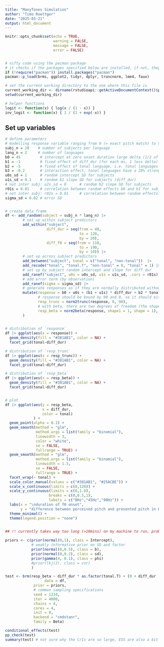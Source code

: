 ```yaml
---
title: "ManyTones Simulation"
author: "Timo Roettger"
date: "2025-03-21"
output: html_document
---
```


```r
knitr::opts_chunk$set(echo = TRUE, 
                      warning = FALSE, 
                      message = FALSE, 
                      error = FALSE)


# nifty code using the pacman package
# it checks if the packages specified below are installed, if not, they will be installed, if yes, they will be loaded
if (!require("pacman")) install.packages("pacman")
pacman::p_load(brms, ggplot2, tidyr, dplyr, truncnorm, lme4, faux)

# set the current working directory to the one where this file is
current_working_dir <- dirname(rstudioapi::getActiveDocumentContext()$path)
setwd(current_working_dir)

# helper functions
logit <- function(x) { log(x / (1 - x)) }
inv_logit <- function(x) { 1 / (1 + exp(-x)) }

```

## Set up variables

```r

# define parameters
# modelling response variable ranging from 0 (= exact pitch match) to 90 (= maximally off), so collapsing negative and positive diviation for now
subj_n = 20    # number of subjects per language
lang_n = 2     # number of languages
b0 = 45         # intercept at zero onset duration large delta (1/2 of 90 Hz which is the max deviation)
b1 = -1         # fixed effect of diff_dur (for each ms, 1 less delta)
b2 = -5         # fixed effect of tonal language, i.e. tonal languages are overall more accurate
b3 = -0.2       # interaction effect, tonal languages have a 20% stronger diff_dur (b1) effect
u0s_sd = 1      # random intercept SD for subjects
u1s_sd = 0.1    # random b1 slope SD for subjects (diff_dur)
# not inter subj: u2s_sd = 0      # random b2 slope SD for subjects
r01s = 0.01     # correlation between random effects b0 and b1 for subjects
# not inter subj: r02s = 0.01     # correlation between random effects b0 and b2 for subjects 
sigma_sd = 0.02 # error SD


# create data frame
df <- add_random(subject = subj_n * lang_n) |> 
        # set up within subject predictors
        add_within("subject", 
                   diff_dur = seq(from = 40,
                                  to = 120,
                                  by = 20),
                   diff_f0 = seq(from = 110,
                                  to = 190,
                                  by = 10)) |> 
        # set up across subject predictors
        add_between("subject", tonal = c("tonal", "non-tonal"))  |>
        add_recode("tonal", "tonal.T", "non-tonal" = 0, "tonal" = 1) |> 
        # set up by_subject random intercept and slope for diff_dur
        add_ranef("subject", u0s = u0s_sd, u1s = u1s_sd, .cors = r01s) |> 
        # add error term (by observation)
        add_ranef(sigma = sigma_sd) |> 
        # generate responses as if they are normally distributed without bounds (maybe the equivalent to the underlying latent variable)
        mutate(response = b0 + u0s + (b1 + u1s) * diff_dur + b2 * tonal.T + b3 * diff_dur * tonal.T + sigma,
               # response should be bound by 90 and 0, so it should either truncate or transform to beta distribution
               resp_trunc = norm2trunc(response, 0, 90),
               # with beta, there are two degrees of freedom (the shape parameters)
               resp_beta = norm2beta(response, shape1 = 1, shape = 1), 
        )
  
```


```r

# distribution of `response`
df |> ggplot(aes(x = response)) +
  geom_density(fill = "#381AB1", color = NA) +
  facet_grid(tonal~diff_dur)

# distribution of `resp_trunc`
df |> ggplot(aes(x = resp_trunc)) +
  geom_density(fill = "#381AB1", color = NA) +
  facet_grid(tonal~diff_dur)

# distribution of `resp_beta`
df |> ggplot(aes(x = resp_beta)) +
  geom_density(fill = "#381AB1", color = NA) +
  facet_grid(tonal~diff_dur)


# plot
df |> ggplot(aes(y = resp_beta,
                 x = diff_dur,
                 color = tonal)
             ) +
  geom_point(alpha = 0.1) + 
  geom_smooth(method = "glm",
              method.args = list(family = "binomial"),
              linewidth = 3,
              color = "white",
              se = FALSE,
              fullrange = TRUE) +
  geom_smooth(method = "glm",
              method.args = list(family = "binomial"),
              linewidth = 1.5,
              se = FALSE,
              fullrange = TRUE) +
  facet_wrap(~ tonal) +
  scale_color_manual(values = c("#381AB1", "#25ACBE")) +
  scale_x_continuous(limits = c(0,120)) +
  scale_y_continuous(limits = c(0,1.0),
                    breaks = c(0,0.5,1),
                    labels = c("0Hz","45Hz","90Hz")) +
  labs(x = "\nduration of f0 onset",
       y = "difference between perceived pitch and presented pitch in Hz\n") +
  theme_minimal() +
  theme(legend.position = "none")
  

```


```r
 
## !! currently takes way too long (>10mins) on my machine to run, probably due to priors

priors <- c(prior(normal(0,1), class = Intercept),
            # weakly informative prior on SD and factor
            prior(normal(0,0.5), class = b),
            prior(normal(0,0.2), class = sd),
            prior(gamma(4, 0.1), class = phi)
            #prior(lkj(2), class = cor)
            )

test <- brm(resp_beta ~ diff_dur * as.factor(tonal.T) + (0 + diff_dur | subject),
                  data = df, 
             prior = priors,
             # common sampling specifications
             seed = 1234,
             iter = 4000,
             chains = 4,
             cores = 4,
             init = 0,
             backend = "cmdstanr",
             family = Beta)

conditional_effects(test)
pp_check(test)
summary(test) # not sure why the CrIs are so large, ESS are also a bit low

```

